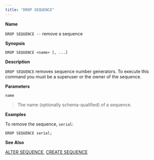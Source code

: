 ```yaml
---
title: "DROP SEQUENCE"
---
```


<div id="drop_sequence" class="registered_link"></div>


**Name**

`DROP SEQUENCE --` remove a sequence

**Synopsis**

``` text
DROP SEQUENCE <name> [, ...]
```

**Description**

`DROP SEQUENCE` removes sequence number generators. To execute this command you must be a superuser or the owner of the sequence.

**Parameters**

`name`

> The name (optionally schema-qualified) of a sequence.

**Examples**

To remove the sequence, `serial`:

``` text
DROP SEQUENCE serial;
```

**See Also**

[ALTER SEQUENCE](#alter_sequence), [CREATE SEQUENCE](#create_sequence)
